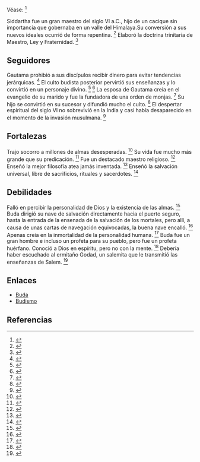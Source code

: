 Véase: <ref>{{lib|LU|94|7}}</ref> 

Siddartha fue un gran maestro del siglo VI a.C., hijo de un cacique sin importancia que gobernaba en un valle del Himalaya.Su conversión a sus nuevos ideales ocurrió de forma repentina. <ref>{{lib|LU|100|5|3}}</ref> Elaboró la doctrina trinitaria de Maestro, Ley y Fraternidad. <ref>{{lib|LU|104|1|6}}</ref> 

== {{anchor|seguidores}} Seguidores ==

Gautama prohibió a sus discípulos recibir dinero para evitar tendencias jerárquicas. <ref>{{lib|LU|94|8|19}}</ref> El culto budista posterior pervirtió sus enseñanzas y lo convirtió en un personaje divino. <ref>{{lib|LU|92|5|12}}</ref> <ref>{{lib|LU|94|11|2,9}}</ref> La esposa de Gautama creía en el evangelio de su marido y fue la fundadora de una orden de monjas. <ref>{{lib|LU|94|7|6}}</ref> Su hijo se convirtió en su sucesor y difundió mucho el culto. <ref>{{lib|LU|94|7|6}}</ref> El despertar espiritual del siglo VI no sobrevivió en la India y casi había desaparecido en el momento de la invasión musulmana. <ref>{{lib|LU|79|4|8}}</ref> 

== {{anchor|fortalezas}} Fortalezas ==

Trajo socorro a millones de almas desesperadas. <ref>{{lib|LU|94|7|7}}</ref> Su vida fue mucho más grande que su predicación. <ref>{{lib|LU|94|8|19}}</ref> Fue un destacado maestro religioso. <ref>{{lib|LU|121|6|4}}</ref> Enseñó la mejor filosofía atea jamás inventada. <ref>{{lib|LU|94|8|18}}</ref> Enseñó la salvación universal, libre de sacrificios, rituales y sacerdotes. <ref>{{lib|LU|94|7|7}}</ref> 

== {{anchor|debilidades}} Debilidades ==

Falló en percibir la personalidad de Dios y la existencia de las almas. <ref>{{lib|LU|94|7|3}}</ref> Buda dirigió su nave de salvación directamente hacia el puerto seguro, hasta la entrada de la ensenada de la salvación de los mortales, pero allí, a causa de unas cartas de navegación equivocadas, la buena nave encalló. <ref>{{lib|LU|132|7|4}}</ref> Apenas creía en la inmortalidad de la personalidad humana. <ref>{{lib|LU|94|8|16}}</ref> Buda fue un gran hombre e incluso un profeta para su pueblo, pero fue un profeta huérfano. Conoció a Dios en espíritu, pero no con la mente. <ref>{{lib|LU|132|7|3-5}}</ref> Debería haber escuchado al ermitaño Godad, un salemita que le transmitió las enseñanzas de Salem. <ref>{{lib|LU|94|7|4}}</ref> 

== Enlaces ==

* [[Buda]]
* [[Budismo]]


== Referencias ==
<references />
